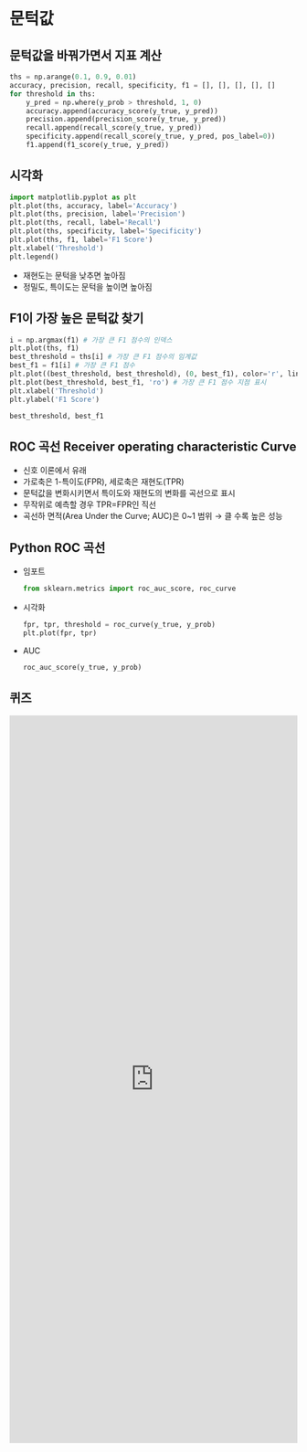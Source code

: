 # 문턱값

## 문턱값을 바꿔가면서 지표 계산
```python
ths = np.arange(0.1, 0.9, 0.01)
accuracy, precision, recall, specificity, f1 = [], [], [], [], []
for threshold in ths:
    y_pred = np.where(y_prob > threshold, 1, 0)
    accuracy.append(accuracy_score(y_true, y_pred))
    precision.append(precision_score(y_true, y_pred))
    recall.append(recall_score(y_true, y_pred))
    specificity.append(recall_score(y_true, y_pred, pos_label=0))
    f1.append(f1_score(y_true, y_pred))
```

## 시각화
```python
import matplotlib.pyplot as plt
plt.plot(ths, accuracy, label='Accuracy')
plt.plot(ths, precision, label='Precision')
plt.plot(ths, recall, label='Recall')
plt.plot(ths, specificity, label='Specificity')
plt.plot(ths, f1, label='F1 Score')
plt.xlabel('Threshold')
plt.legend()
```
*   재현도는 문턱을 낮추면 높아짐
*   정밀도, 특이도는 문턱을 높이면 높아짐

## F1이 가장 높은 문턱값 찾기
```python
i = np.argmax(f1) # 가장 큰 F1 점수의 인덱스
plt.plot(ths, f1)
best_threshold = ths[i] # 가장 큰 F1 점수의 임계값
best_f1 = f1[i] # 가장 큰 F1 점수
plt.plot((best_threshold, best_threshold), (0, best_f1), color='r', linestyle='--')
plt.plot(best_threshold, best_f1, 'ro') # 가장 큰 F1 점수 지점 표시
plt.xlabel('Threshold')
plt.ylabel('F1 Score')

best_threshold, best_f1
```

## ROC 곡선 Receiver operating characteristic Curve
*   신호 이론에서 유래
*   가로축은 1-특이도(FPR), 세로축은 재현도(TPR)
*   문턱값을 변화시키면서 특이도와 재현도의 변화를 곡선으로 표시
*   무작위로 예측할 경우 TPR=FPR인 직선
*   곡선하 면적(Area Under the Curve; AUC)은 0~1 범위 → 클 수록 높은 성능

## Python ROC 곡선
*   임포트
    ```python
    from sklearn.metrics import roc_auc_score, roc_curve
    ```
*   시각화
    ```python
    fpr, tpr, threshold = roc_curve(y_true, y_prob)
    plt.plot(fpr, tpr)
    ```
*   AUC
    ```python
    roc_auc_score(y_true, y_prob)
    ```

## 퀴즈

<iframe src="https://tally.so/embed/3x7GlG?alignLeft=1&hideTitle=1&transparentBackground=1&dynamicHeight=1" loading="lazy" width="100%" height="1274" frameborder="0" marginheight="0" marginwidth="0" title="[CV] 문턱값"></iframe>